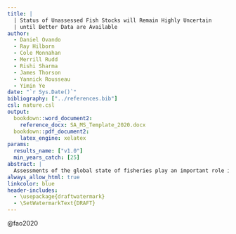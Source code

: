 ```yaml
---
title: |
  | Status of Unassessed Fish Stocks will Remain Highly Uncertain
  | until Better Data are Available
author: 
  - Daniel Ovando
  - Ray Hilborn
  - Cole Monnahan
  - Merrill Rudd
  - Rishi Sharma
  - James Thorson
  - Yannick Rousseau
  - Yimin Ye
date: "`r Sys.Date()`"
bibliography: ["../references.bib"]
csl: nature.csl
output: 
  bookdown::word_document2:
    reference_docx: SA_MS_Template_2020.docx
  bookdown::pdf_document2:
    latex_engine: xelatex
params:
  results_name: ["v1.0"]
  min_years_catch: [25]
abstract: |
  Assessments of the global state of fisheries play an important role in tracking the implementation of the United Nations Sustainable Development Goals. While we have reliable estimates of stock status for fisheries accounting for half of recent global catch, our knowledge of the state of the majority of the word's 'unassessed' fisheries remains highly uncertain Numerous high-profile publications have produced estimates of the global status of these unassessed fisheries, but limited quantity and quality of data along with methodological differences have produced counterintuitive and conflicting results. Here, we show that despite numerous efforts, our understanding of the status of global fisheries remains incpmplete, even when new sources of broadly available data are added. Obtaining accurate estimates of stock status for the world's fisheries depends on prioritizing the collection of high-priority data at around the globe, rather than the development of new modeling methods alone.
always_allow_html: true
linkcolor: blue
header-includes:
  - \usepackage{draftwatermark}
  - \SetWatermarkText{DRAFT}
---
```


@fao2020




